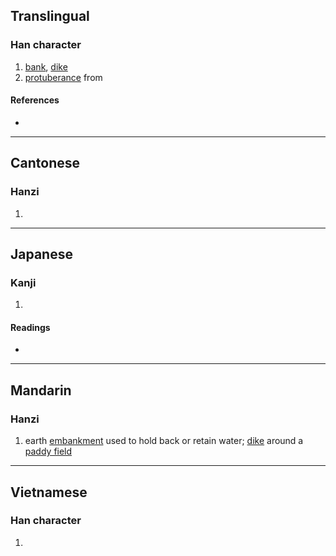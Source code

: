 {{character info/new}}
==Translingual==

===Han character===
{{Han char|rn=32|rad=土|as=08|sn=11|four=|canj=GOIP|ids=⿰土念}}

# [[bank]], [[dike]]
# [[protuberance]] from

====References====
* {{Han ref|kx=0230.150|dkj=05156|dj=0466.250|hdz=10455.070|uh=57DD|ud=22493}}

----

==Cantonese==

===Hanzi===
{{yue-hanzi|jyut=[[nap1]]|y=nap1}}

# {{defn|lang=yue|sort=土08}}

----

==Japanese==

===Kanji===
{{ja-kanji|grade=|rs=土08}}

# {{defn|lang=ja|sort=土08}}

====Readings====
* {{ja-readings|on=[[てん]] (ten), [[でう]] (deu), [[ねう]] (neu), [[ねん]] (nen)|kun=[[した]] (shita), [[ます]] (masu), [[おち]] (ochi)}}

----

==Mandarin==

===Hanzi===
{{cmn-hanzi|pin=[[niàn]] ([[nian4]])|wg=nien<sup>4</sup>}}

# earth [[embankment]] used to hold back or retain water; [[dike]] around a [[paddy field]]

----

==Vietnamese==

===Han character===
{{vi-hantu|[[nấm]]|rs=土08}}

# {{defn|lang=vi|sort=土08}}
